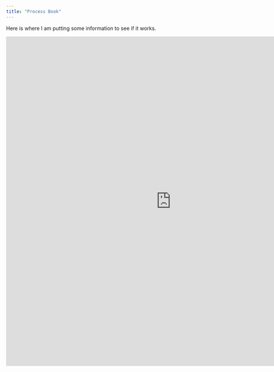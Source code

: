 ```yaml
---
title: "Process Book"
---
```


Here is where I am putting some information to see if it works.

<iframe src=" https://rdportman.shinyapps.io/app1/" style="border: none; width: 900px; height: 900px"></iframe>
